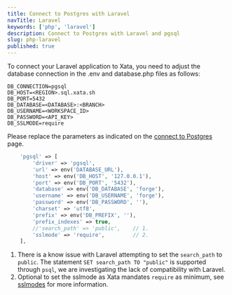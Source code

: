 ```yaml
---
title: Connect to Postgres with Laravel
navTitle: Laravel
keywords: ['php', 'laravel']
description: Connect to Postgres with Laravel and pgsql
slug: php-laravel
published: true
---
```


To connect your Laravel application to Xata, you need to adjust the database connection in the .env and database.php files as follows:

```text title=".env"
DB_CONNECTION=pgsql
DB_HOST=<REGION>.sql.xata.sh
DB_PORT=5432
DB_DATABASE=<DATABASE>:<BRANCH>
DB_USERNAME=<WORKSPACE_ID>
DB_PASSWORD=<API_KEY>
DB_SSLMODE=require
```

Please replace the parameters as indicated on the [connect to Postgres](/docs/postgres) page.

```php title="app/config/database.php"
    'pgsql' => [
        'driver' => 'pgsql',
        'url' => env('DATABASE_URL'),
        'host' => env('DB_HOST', '127.0.0.1'),
        'port' => env('DB_PORT', '5432'),
        'database' => env('DB_DATABASE', 'forge'),
        'username' => env('DB_USERNAME', 'forge'),
        'password' => env('DB_PASSWORD', ''),
        'charset' => 'utf8',
        'prefix' => env('DB_PREFIX', ''),
        'prefix_indexes' => true,
        //'search_path' => 'public',    // 1.
        'sslmode' => 'require',         // 2.
    ],
```

1. There is a know issue with Laravel attempting to set the `search_path` to `public`. The statement `SET search_path TO "public"` is supported through `psql`, we are investigating the lack of compatibility with Laravel.
2. Optional to set the sslmode as Xata mandates `require` as minimum, see [sslmodes](/docs/postgres#ssl-required) for more information.
